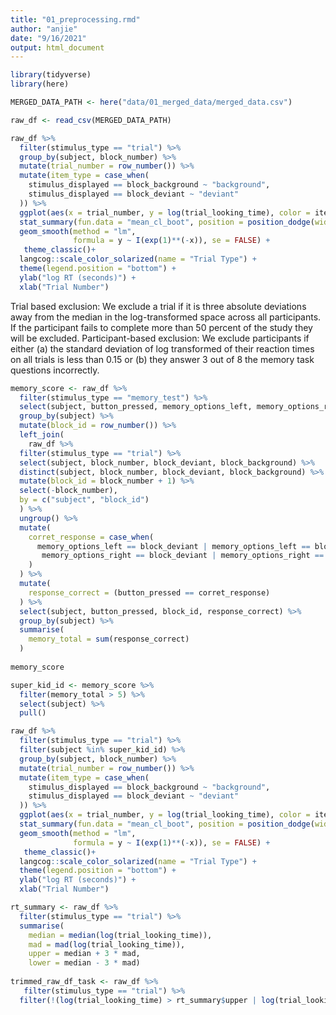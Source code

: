 ```yaml
---
title: "01_preprocessing.rmd"
author: "anjie"
date: "9/16/2021"
output: html_document
---
```


```r
library(tidyverse)
library(here)

MERGED_DATA_PATH <- here("data/01_merged_data/merged_data.csv")
```



```r
raw_df <- read_csv(MERGED_DATA_PATH)
```

```r
raw_df %>% 
  filter(stimulus_type == "trial") %>% 
  group_by(subject, block_number) %>% 
  mutate(trial_number = row_number()) %>% 
  mutate(item_type = case_when(
    stimulus_displayed == block_background ~ "background", 
    stimulus_displayed == block_deviant ~ "deviant"
  )) %>% 
  ggplot(aes(x = trial_number, y = log(trial_looking_time), color = item_type)) +
  stat_summary(fun.data = "mean_cl_boot", position = position_dodge(width = .2)) + 
  geom_smooth(method = "lm", 
              formula = y ~ I(exp(1)**(-x)), se = FALSE) + 
   theme_classic()+
  langcog::scale_color_solarized(name = "Trial Type") + 
  theme(legend.position = "bottom") + 
  ylab("log RT (seconds)") + 
  xlab("Trial Number")
```
Trial based exclusion:
We exclude a trial if it is three absolute deviations away from the median in the log-transformed space across all participants. If the participant fails to complete more than 50 percent of the study they will be excluded.
Participant-based exclusion:
We exclude participants if either (a) the standard deviation of log transformed of their reaction times on all trials is less than 0.15 or (b) they answer 3 out of 8 the memory task questions incorrectly.

```r


memory_score <- raw_df %>% 
  filter(stimulus_type == "memory_test") %>% 
  select(subject, button_pressed, memory_options_left, memory_options_right) %>% 
  group_by(subject) %>% 
  mutate(block_id = row_number()) %>% 
  left_join(
    raw_df %>% 
  filter(stimulus_type == "trial") %>% 
  select(subject, block_number, block_deviant, block_background) %>% 
  distinct(subject, block_number, block_deviant, block_background) %>% 
  mutate(block_id = block_number + 1) %>% 
  select(-block_number), 
  by = c("subject", "block_id")
  ) %>% 
  ungroup() %>% 
  mutate(
    corret_response = case_when(
      memory_options_left == block_deviant | memory_options_left == block_background ~ 0, 
       memory_options_right == block_deviant | memory_options_right == block_background ~ 1
    )
  ) %>% 
  mutate(
    response_correct = (button_pressed == corret_response)
  ) %>% 
  select(subject, button_pressed, block_id, response_correct) %>% 
  group_by(subject) %>% 
  summarise(
    memory_total = sum(response_correct)
  )
  
memory_score

super_kid_id <- memory_score %>% 
  filter(memory_total > 5) %>% 
  select(subject) %>% 
  pull()
```

```r
raw_df %>% 
  filter(stimulus_type == "trial") %>% 
  filter(subject %in% super_kid_id) %>% 
  group_by(subject, block_number) %>% 
  mutate(trial_number = row_number()) %>% 
  mutate(item_type = case_when(
    stimulus_displayed == block_background ~ "background", 
    stimulus_displayed == block_deviant ~ "deviant"
  )) %>% 
  ggplot(aes(x = trial_number, y = log(trial_looking_time), color = item_type)) +
  stat_summary(fun.data = "mean_cl_boot", position = position_dodge(width = .2)) + 
  geom_smooth(method = "lm", 
              formula = y ~ I(exp(1)**(-x)), se = FALSE) + 
   theme_classic()+
  langcog::scale_color_solarized(name = "Trial Type") + 
  theme(legend.position = "bottom") + 
  ylab("log RT (seconds)") + 
  xlab("Trial Number")
```



```r
rt_summary <- raw_df %>% 
  filter(stimulus_type == "trial") %>% 
  summarise(
    median = median(log(trial_looking_time)),
    mad = mad(log(trial_looking_time)), 
    upper = median + 3 * mad, 
    lower = median - 3 * mad)
  
trimmed_raw_df_task <- raw_df %>% 
   filter(stimulus_type == "trial") %>% 
  filter(!(log(trial_looking_time) > rt_summary$upper | log(trial_looking_time) < rt_summary$lower))
```

